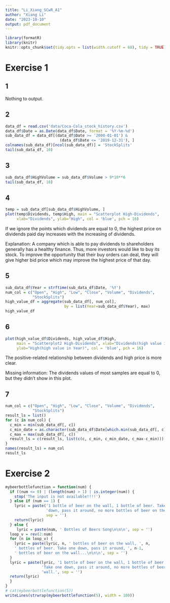 ```yaml
---
title: "Li_Xiang_SCwR_A1"
author: "Xiang Li"
date: "2023-10-10"
output: pdf_document
---
```

```r
library(formatR)
library(knitr)
knitr::opts_chunk$set(tidy.opts = list(width.cutoff = 60), tidy = TRUE)
```
# Exercise 1
## 1
Nothing to output.

## 2
```r
data_df = read.csv('data/Coca-Cola_stock_history.csv')
data_df$Date = as.Date(data_df$Date, format = '%Y-%m-%d')
sub_data_df = data_df[(data_df$Date >= '2000-01-01') & 
                        (data_df$Date <= '2019-12-31'), ]
colnames(sub_data_df)[ncol(sub_data_df)] = 'StockSplits'
tail(sub_data_df, 10)
```
## 3
```r
sub_data_df$HighVolume = sub_data_df$Volume > 9*10**6
tail(sub_data_df, 10)
```
## 4
```r
temp = sub_data_df[sub_data_df$HighVolume, ]
plot(temp$Dividends, temp$High, main = "Scatterplot High-Dividends", 
     xlab="Dividends", ylab="High", col = 'blue', pch = 16)
```
If we ignore the points which dividends are equal to 0, the highest price on dividends paid day increases with the increasing of dividends. 

Explanation: A company which is able to pay dividends to shareholders generally has a healthy finance. Thus, more investors would like to buy its stock. To improve the opportunity that their buy orders can deal, they will give higher bid price which may improve the highest price of that day. 

## 5
```r
sub_data_df$Year = strftime(sub_data_df$Date, '%Y')
num_col = c("Open", "High", "Low", "Close", "Volume", "Dividends", 
            "StockSplits")
high_value_df = aggregate(sub_data_df[, num_col], 
                          by = list(Year=sub_data_df$Year), max)
high_value_df
```
## 6
```r
plot(high_value_df$Dividends, high_value_df$High, 
     main = "Scatterplot2 High-Dividends", xlab="Dividends(high value in Year)", 
     ylab="High(high value in Year)", col = 'blue', pch = 16)
```
The positive-related relationship between dividends and high price is more clear.

Missing information: The dividends values of most samples are equal to 0, but they didn't show in this plot.

## 7
```r
num_col = c("Open", "High", "Low", "Close", "Volume", "Dividends", 
            "StockSplits")
result_ls = list()
for (c in num_col) {
  c_min = min(sub_data_df[, c])
  c_min_date = as.character(sub_data_df$Date[which.min(sub_data_df[, c])])
  c_max = max(sub_data_df[, c])
  result_ls = c(result_ls, list(c(c, c_min, c_min_date, c_max-c_min)))
}
names(result_ls) = num_col
result_ls
```
# Exercise 2
```r
mybeerbottlefunction = function(num) {
  if ((num <= 0) | (length(num) > 1) | is.integer(num)) {
    stop('The input is not available!!!!')
  } else if (num == 1) {
    lyric = paste('1 bottle of beer on the wall, 1 bottle of beer. Take one ', 
                  'down, pass it around, no more bottles of beer on the wall.', 
                  sep = '')
    return(lyric)
  } else {
     lyric = paste(num, ' Bottles of Beers Song\n\n\n', sep = '')
  loop_v = rev(2:num)
  for (n in loop_v) {
    lyric = paste(lyric, n, ' bottles of beer on the wall, ', n, 
    ' bottles of beer. Take one down, pass it around, ', n-1, 
    ' bottles of beer on the wall...\n\n\n', sep = '')
  }
  lyric = paste(lyric, '1 bottle of beer on the wall, 1 bottle of beer. ', 
                'Take one down, pass it around, no more bottles of beer on the ', 
                'wall.', sep = '')
  return(lyric)
  }
}
# cat(mybeerbottlefunction(5))
writeLines(strwrap(mybeerbottlefunction(5), width = 100))
```



